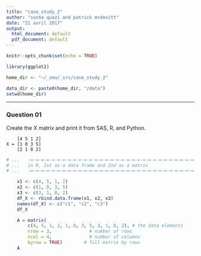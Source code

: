 ```yaml
---
title: "case_study_2"
author: "sunna quazi and patrick mcdevitt"
date: "21 avril 2017"
output:
  html_document: default
  pdf_document: default
---
```


```r

knitr::opts_chunk$set(echo = TRUE)

library(ggplot2)

home_dir <- "~/_smu/_src/case_study_2"

data_dir <- paste0(home_dir, "/data")
setwd(home_dir)

```


***  
### __Question 01__  

Create the X matrix and print it from SAS, R, and Python.

		[4 5 1 2]
	X = [1 0 3 5]
		[2 1 8 2]

```r

# ...	-=-=-=-=-=-=-=-=-=-=-=-=-=-=-=-=-=-=-=-=-=-=-=-=-=-=-=-=-=-=-=-=-=-=-=-=-
# ...	in R, 1st as a data frame and 2nd as a matrix
# ...	-=-=-=-=-=-=-=-=-=-=-=-=-=-=-=-=-=-=-=-=-=-=-=-=-=-=-=-=-=-=-=-=-=-=-=-=-

	x1 <- c(4, 5, 1, 2)
	x2 <- c(1, 0, 3, 5)
	x3 <- c(3, 1, 8, 2)
	df_X <- rbind.data.frame(x1, x2, x3)
	names(df_X) <- c("c1", "c2", "c3")
	df_X

	A = matrix( 
		c(4, 5, 1, 2, 1, 0, 3, 5, 3, 1, 8, 2), # the data elements 
		nrow = 3,              # number of rows 
		ncol = 4,              # number of columns 
		byrow = TRUE)        # fill matrix by rows 
	A
	
	
```




